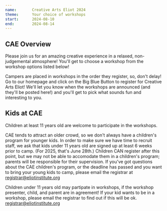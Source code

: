```yaml
---
name:       Creative Arts Eliot 2024
theme:      Your choice of workshops
start:      2024-08-10
end:        2024-08-14
---
```


<Layout camp={frontmatter}>

## CAE Overview

Please join us for an amazing creative experience in a relaxed, 
non-judgemental atmosphere! You'll get to choose a workshop from 
the workshop options listed below!

Campers are placed in workshops in the order they register, so, 
don't delay! Go to our homepage and click on the Big Blue Button 
to register for Creative Arts Eliot! We'll let you know when 
the workshops are announced (and they'll be posted here!) and 
you'll get to pick what sounds fun and interesting to you.

## Kids at CAE

Children at least 11 years old are welcome to participate in the workshops.

CAE tends to attract an older crowd, so we don't always have a children's 
program for younger kids. In order to make sure we have time to recruit staff, 
we ask that kids under 11 years old are signed up at least 6 weeks prior to camp. 
(For 2025, that's June 28th.) Children CAN register after this point, 
but we may not be able to accomodate them in a children's program; parents 
will be responsible for their supervision. If you've got questions about 
the CAE children's program, or the deadline has passed and you want to 
bring your young kids to camp, please email the registrar at 
registrar@eliotinstitute.org

Children under 11 years old may partipate in workshops, if the workshop 
presenter, child, and parent are in agreement! If your kid wants to be 
in a workshop, please email the registrar to find out if this will be ok. 
registrar@eliotinstitute.org

</Layout>
